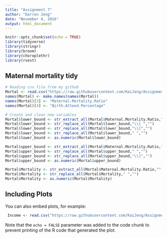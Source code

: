 ```yaml
---
title: "Assignment 7"
author: "Darren Jeng"
date: "November 4, 2016"
output: html_document
---
```


```r
knitr::opts_chunk$set(echo = TRUE)
library(tidyverse)
library(stringr)
library(broom)
library(choroplethr)
library(rvest)
```

## Maternal mortality tidy 

```r
# Reading csv file from my github
Mortal <- read.csv("https://raw.githubusercontent.com/KaiJeng/AssignmentSeven/master/data/xmart.csv")
names(Mortal) <- make.names(names(Mortal))
names(Mortal)[3] <- "Maternal.Mortality.Ratio"
names(Mortal)[4] <- "Birth.Attend.Percentage"

# Create and clean new variables
Mortal$lower_bound <- str_extract_all(Mortal$Maternal.Mortality.Ratio,"\\[[0-9]? [0-9]+")
Mortal$lower_bound <- str_replace_all(Mortal$lower_bound,"\\[ ","")
Mortal$lower_bound <- str_replace_all(Mortal$lower_bound,"\\[","")
Mortal$lower_bound <- str_replace_all(Mortal$lower_bound," ","")
Mortal$lower_bound <- as.numeric(Mortal$lower_bound)

Mortal$upper_bound <- str_extract_all(Mortal$Maternal.Mortality.Ratio,"[0-9]? [0-9]+\\]$")
Mortal$upper_bound <- str_replace_all(Mortal$upper_bound," ","")
Mortal$upper_bound <- str_replace_all(Mortal$upper_bound,"\\]","")
Mortal$upper_bound <- as.numeric(Mortal$upper_bound)

Mortal$Mortality <- str_extract_all(Mortal$Maternal.Mortality.Ratio,"^[0-9]? ?[0-9]+")
Mortal$Mortality <- str_replace_all(Mortal$Mortality," ","")
Mortal$Mortality <- as.numeric(Mortal$Mortality)
```

## Including Plots

You can also embed plots, for example:

```r
 Income <- read.csv("https://raw.githubusercontent.com/KaiJeng/AssignmentSeven/master/data/WHS9_93.csv")
```

Note that the `echo = FALSE` parameter was added to the code chunk to prevent printing of the R code that generated the plot.
